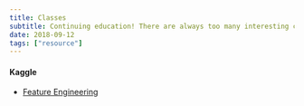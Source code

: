 ```yaml
---
title: Classes
subtitle: Continuing education! There are always too many interesting classes to take.
date: 2018-09-12
tags: ["resource"]
---
```

#### Kaggle

- [Feature Engineering](https://www.kaggle.com/learn/feature-engineering)
